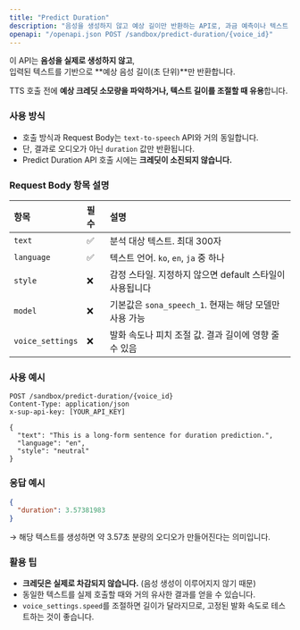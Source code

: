 ```yaml
---
title: "Predict Duration"
description: "음성을 생성하지 않고 예상 길이만 반환하는 API로, 과금 예측이나 텍스트 길이 조절에 활용할 수 있습니다."
openapi: "/openapi.json POST /sandbox/predict-duration/{voice_id}"
---
```


이 API는 **음성을 실제로 생성하지 않고**,\
입력된 텍스트를 기반으로 **예상 음성 길이(초 단위)**만 반환합니다.

TTS 호출 전에 **예상 크레딧 소모량을 파악하거나, 텍스트 길이를 조절할 때 유용**합니다.

### 사용 방식

- 호출 방식과 Request Body는 `text-to-speech` API와 거의 동일합니다.
- 단, 결과로 오디오가 아닌 `duration` 값만 반환됩니다.
- Predict Duration API 호출 시에는 **크레딧이 소진되지 않습니다.**

### Request Body 항목 설명

| 항목               | 필수 | 설명                                     |
| :--------------- | :-- | :------------------------------------- |
| `text`           | ✅  | 분석 대상 텍스트. 최대 300자                     |
| `language`       | ✅  | 텍스트 언어. `ko`, `en`, `ja` 중 하나          |
| `style`          | ❌  | 감정 스타일. 지정하지 않으면 default 스타일이 사용됩니다    |
| `model`          | ❌  | 기본값은 `sona_speech_1`. 현재는 해당 모델만 사용 가능 |
| `voice_settings` | ❌  | 발화 속도나 피치 조절 값. 결과 길이에 영향 줄 수 있음       |

### 사용 예시

```http
POST /sandbox/predict-duration/{voice_id}
Content-Type: application/json
x-sup-api-key: [YOUR_API_KEY]

{
  "text": "This is a long-form sentence for duration prediction.",
  "language": "en",
  "style": "neutral"
}
```

### 응답 예시

```json
{
  "duration": 3.57381983
}
```

→ 해당 텍스트를 생성하면 약 3.57초 분량의 오디오가 만들어진다는 의미입니다.

### 활용 팁

- **크레딧은 실제로 차감되지 않습니다.** (음성 생성이 이루어지지 않기 때문)
- 동일한 텍스트를 실제 호출할 때와 거의 유사한 결과를 얻을 수 있습니다.
- `voice_settings.speed`를 조절하면 길이가 달라지므로, 고정된 발화 속도로 테스트하는 것이 좋습니다.